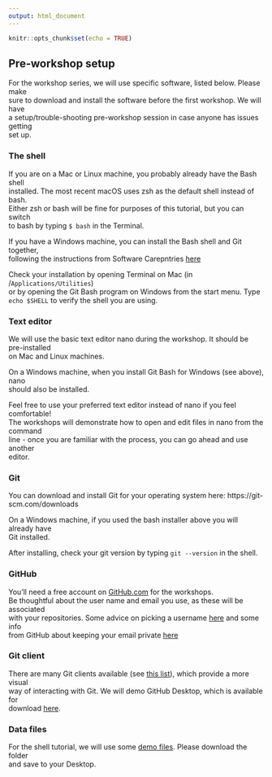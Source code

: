 ```yaml
---
output: html_document
---
```


```r
knitr::opts_chunk$set(echo = TRUE)
```

## Pre-workshop setup

For the workshop series, we will use specific software, listed below. Please make  
sure to download and install the software before the first workshop. We will have  
a setup/trouble-shooting pre-workshop session in case anyone has issues getting  
set up.

### The shell

If you are on a Mac or Linux machine, you probably already have the Bash shell   
installed. The most recent macOS uses zsh as the default shell instead of bash.  
Either zsh or bash will be fine for purposes of this tutorial, but you can switch  
to bash by typing `$ bash` in the Terminal. 

If you have a Windows machine, you can install the Bash shell and Git together,  
following the instructions from Software Carepntries [here](https://carpentries.github.io/workshop-template/#shell)

Check your installation by opening Terminal on Mac (in /`Applications/Utilities`)  
or by opening the Git Bash program on Windows from the start menu. Type  
`echo $SHELL` to verify the shell you are using.

### Text editor

We will use the basic text editor nano during the workshop. It should be pre-installed  
on Mac and Linux machines. 

On a Windows machine, when you install Git Bash for Windows (see above), nano  
should also be installed. 

Feel free to use your preferred text editor instead of nano if you feel comfortable!  
The workshops will demonstrate how to open and edit files in nano from the command  
line - once you are familiar with the process, you can go ahead and use another  
editor.

### Git

You can download and install Git for your operating system here: https://git-scm.com/downloads  

On a Windows machine, if you used the bash installer above you will already have  
Git installed.

After installing, check your git version by typing `git --version` in the shell.

### GitHub

You'll need a free account on [GitHub.com](https://github.com/join) for the workshops.  
Be thoughtful about the user name and email you use, as these will be associated  
with your repositories. Some advice on picking a username [here](https://happygitwithr.com/github-acct.html#username-advice) and some info  
from GitHub about keeping your email private [here](https://docs.github.com/en/account-and-profile/setting-up-and-managing-your-github-user-account/managing-email-preferences/setting-your-commit-email-address)

### Git client

There are many Git clients available (see [this list]()), which provide a more visual  
way of interacting with Git. We will demo GitHub Desktop, which is available for  
download [here](https://desktop.github.com/). 

[this list]:https://git-scm.com/downloads/guis

### Data files

For the shell tutorial, we will use some [demo files](). Please download the folder  
and save to your Desktop.

[demo files]: 
